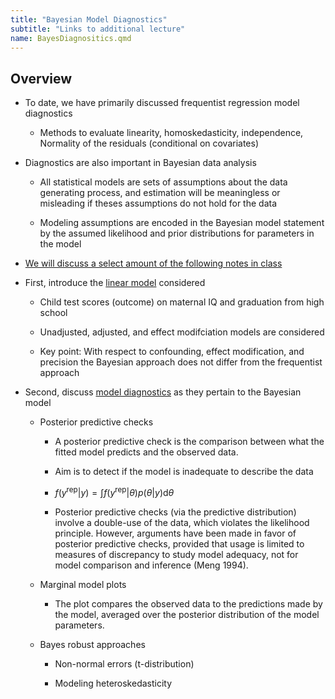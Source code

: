 ```yaml
---
title: "Bayesian Model Diagnostics"
subtitle: "Links to additional lecture"
name: BayesDiagnositics.qmd
---
```


## Overview

-   To date, we have primarily discussed frequentist regression model diagnostics

    -   Methods to evaluate linearity, homoskedasticity, independence, Normality of the residuals (conditional on covariates)

-   Diagnostics are also important in Bayesian data analysis

    -   All statistical models are sets of assumptions about the data generating process, and estimation will be meaningless or misleading if theses assumptions do not hold for the data

    -   Modeling assumptions are encoded in the Bayesian model statement by the assumed likelihood and prior distributions for parameters in the model

-   [We will discuss a select amount of the following notes in class](https://bookdown.org/marklhc/notes_bookdown/)

-   First, introduce the [linear model](https://bookdown.org/marklhc/notes_bookdown/linear-models.html) considered

    -   Child test scores (outcome) on maternal IQ and graduation from high school

    -   Unadjusted, adjusted, and effect modifciation models are considered

    -   Key point: With respect to confounding, effect modification, and precision the Bayesian approach does not differ from the frequentist approach

-   Second, discuss [model diagnostics](https://bookdown.org/marklhc/notes_bookdown/model-diagnostics.html) as they pertain to the Bayesian model

    -   Posterior predictive checks

        -   A posterior predictive check is the comparison between what the fitted model predicts and the observed data.

        -   Aim is to detect if the model is inadequate to describe the data

        -   $f(y^\textrm{rep} | y) = \int f(y^\textrm{rep} | \theta) p(\theta | y) \textrm{d}\theta$

        -   Posterior predictive checks (via the predictive distribution) involve a double-use of the data, which violates the likelihood principle. However, arguments have been made in favor of posterior predictive checks, provided that usage is limited to measures of discrepancy to study model adequacy, not for model comparison and inference (Meng 1994).

    -   Marginal model plots

        -   The plot compares the observed data to the predictions made by the model, averaged over the posterior distribution of the model parameters.

    -   Bayes robust approaches

        -   Non-normal errors (t-distribution)

        -   Modeling heteroskedasticity
